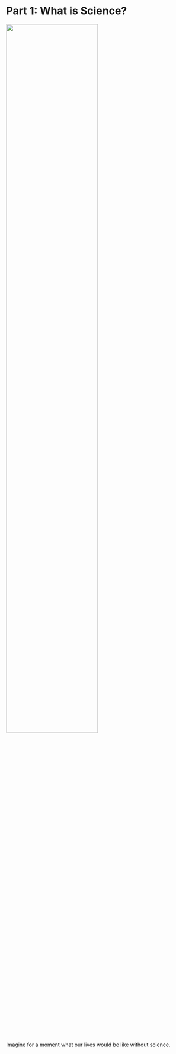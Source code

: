 # Part 1: What is Science? {#what-is}

:::{.centerpic}
![](img/carl-sagan.jpg){width=70%}
:::

Imagine for a moment what our lives would be like without science.



